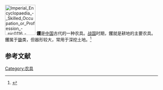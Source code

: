 [[File:Imperial_Encyclopaedia_-_Skilled_Occupation_or_Profession_-_pic0116_-_钁.svg|100px]]
'''钁'''是[[中国|中国]]古代的一种农具。[[战国|战国]]时期，钁就是耕地的主要农具。钁属于[[锄|锄]]类，但器形较大，常用于深挖土地。<ref>{{cite journal |author1=石瑄 |title=铁钁是战国时的重要农具 |journal=中国农史 |date=1983 |issue=2 |page=46-51}}</ref>

==参考文献==
{{reflist}}

[[Category:农具|Category:农具]]